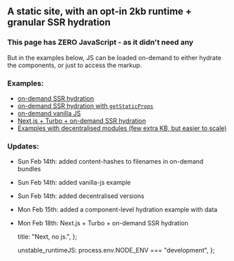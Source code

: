 
## A static site, with an opt-in 2kb runtime + granular SSR hydration

### This page has ZERO JavaScript - as it didn't need any

But in the examples below, JS can be loaded on-demand to either hydrate the components, or just to
access the markup.

### Examples:

-   [on-demand SSR hydration](/examples/with-js)
-   [on-demand SSR hydration with `getStaticProps`](/examples/with-data)
-   [on-demand vanilla JS](/examples/vanilla-js)
-   [Next.js + Turbo + on-demand SSR hydration](https://next-no-js-cc0feq40w.vercel.app/)
-   [Examples with decentralised modules (few extra KB, but easier to scale)](https://next-no-js-git-decentralized.shaneosbourne8.vercel.app)

### Updates:

-   Sun Feb 14th: added content-hashes to filenames in on-demand bundles
-   Sun Feb 14th: added vanilla-js example
-   Sun Feb 14th: added decentralised versions
-   Mon Feb 15th: added a component-level hydration example with data
-   Mon Feb 18th: Next.js + Turbo + on-demand SSR hydration

    title: "Next, no js.",
};

    unstable_runtimeJS: process.env.NODE_ENV === "development",
};

